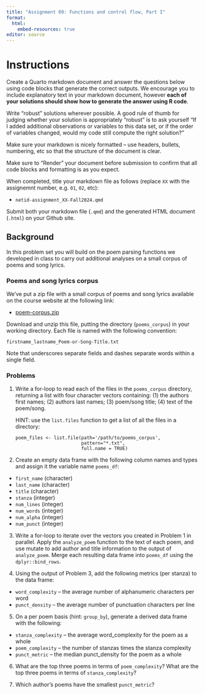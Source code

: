 ```yaml
---
title: "Assignment 09: Functions and control flow, Part I"
format: 
  html:
    embed-resources: true
editor: source
---
```


# Instructions

Create a Quarto markdown document and answer the questions below using code blocks that generate the correct outputs. We encourage you to include explanatory text in your markdown document, however **each of your solutions should show how to generate the answer using R code**.

Write "robust" solutions wherever possible. A good rule of thumb for judging whether your solution is appropriately "robust" is to ask yourself "If I added additional observations or variables to this data set, or if the order of variables changed, would my code still compute the right solution?"

Make sure your markdown is nicely formatted -- use headers, bullets, numbering, etc so that the structure of the document is clear.

Make sure to "Render" your document before submission to confirm that all code blocks and formatting is as you expect.

When completed, title your markdown file as follows (replace `XX` with the assignemnt number, e.g. `01`, `02`, etc):

-   `netid-assignment_XX-Fall2024.qmd`

Submit both your markdown file (`.qmd`) and the generated HTML document (`.html`) on your Github site.


## Background 

In this problem set you will build on the poem parsing functions we developed in class to carry out additional analyses on a small corpus of poems and song lyrics.

### Poems and song lyrics corpus

We've put a zip file with a small corpus of poems and song lyrics available on the course website at the following link:

* [poem-corpus.zip](https://raw.githubusercontent.com/Bio724D/Bio724D_2024_2025/refs/heads/main/data/poem-corpus.zip)

Download and unzip this file, putting the directory (`poems_corpus`) in your working directory. Each file is named with the following convention: 

`firstname_lastname_Poem-or-Song-Title.txt`

Note that underscores separate fields and dashes separate words within a single field.

### Problems


1. Write a for-loop to read each of the files in the `poems_corpus` directory, returning a list with four character vectors containing:  (1) the authors first names; (2) authors last names; (3) poem/song title; (4) text of the poem/song.  

   HINT: use the `list.files` function to get a list of all the files in a directory: 
   
   ```
   poem_files <- list.file(path='/path/to/poems_corpus', 
                           pattern="*.txt",
                           full.name = TRUE)
   ```


2. Create an empty data frame with the following column names and types and assign it the variable name `poems_df`:  

  * `first_name` (character)
  * `last_name` (character)
  * `title` (character)
  * `stanza` (integer)
  * `num_lines` (integer)
  * `num_words` (integer)
  * `num_alpha` (integer)
  * `num_punct` (integer)
  
3. Write a for-loop to iterate over the vectors you created in Problem 1 in parallel. Apply the `analyze_poem` function to the text of each poem, and use mutate to add author and title information to the output of `analyze_poem`. Merge each resulting data frame into `poems_df` using the `dplyr::bind_rows`.

4. Using the output of Problem 3, add the following metrics (per stanza) to the data frame:

  * `word_complexity` -- the average number of alphanumeric characters per word
  * `punct_density` -- the average number of punctuation characters per line
  
5. On a per poem basis (hint: `group_by`), generate a derived data frame with the following:

  * `stanza_complexity` -- the average word_complexity for the poem as a whole 
  * `poem_complexity` -- the number of stanzas times the stanza complexity
  * `punct_metric` -- the median punct_density for the poem as a whole
  
6. What are the top three poems in terms of `poem_complexity`? What are the top three poems in terms of `stanza_complexity`?

7. Which author's poems have the smallest `punct_metric`?